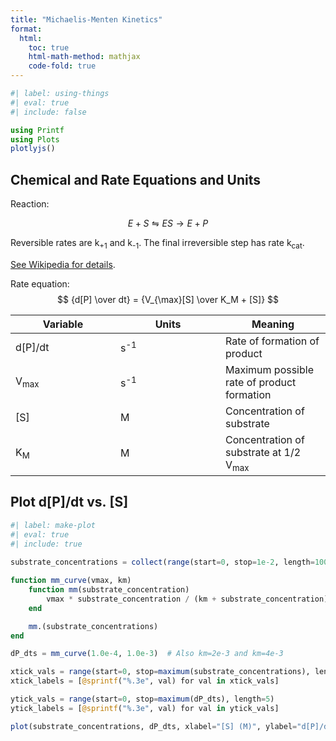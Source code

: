 ```yaml
---
title: "Michaelis-Menten Kinetics"
format:
  html:
    toc: true
    html-math-method: mathjax
    code-fold: true
---
```


```julia
#| label: using-things
#| eval: true
#| include: false

using Printf
using Plots
plotlyjs()
```

## Chemical and Rate Equations and Units

Reaction:

$$ E + S \leftrightharpoons ES \rightarrow E + P$$

Reversible rates are k<sub>+1</sub> and k<sub>-1</sub>. The final irreversible step has rate k<sub>cat</sub>.

[See Wikipedia for details](https://en.wikipedia.org/wiki/Michaelis%E2%80%93Menten_kinetics#Model).

Rate equation:
$$ {d[P] \over dt} = {V_{\max}[S] \over K_M + [S]} $$

| Variable | Units | Meaning |
|---|---|---|
| d[P]/dt | s<sup>-1</sup> | Rate of formation of product |
| V<sub>max</sub> | s<sup>-1</sup> | Maximum possible rate of product formation |
| [S] | M | Concentration of substrate |
| K<sub>M</sub> | M | Concentration of substrate at 1/2 V<sub>max</sub> |

## Plot d[P]/dt vs. [S]

```julia
#| label: make-plot
#| eval: true
#| include: true
  
substrate_concentrations = collect(range(start=0, stop=1e-2, length=100))

function mm_curve(vmax, km)
    function mm(substrate_concentration)
        vmax * substrate_concentration / (km + substrate_concentration)
    end

    mm.(substrate_concentrations)
end

dP_dts = mm_curve(1.0e-4, 1.0e-3)  # Also km=2e-3 and km=4e-3

xtick_vals = range(start=0, stop=maximum(substrate_concentrations), length=5)
xtick_labels = [@sprintf("%.3e", val) for val in xtick_vals]

ytick_vals = range(start=0, stop=maximum(dP_dts), length=5)
ytick_labels = [@sprintf("%.3e", val) for val in ytick_vals]

plot(substrate_concentrations, dP_dts, xlabel="[S] (M)", ylabel="d[P]/dt (M/min)", xticks=(xtick_vals, xtick_labels), yticks=(ytick_vals, ytick_labels), xlims=(0, 1.1e-2))
```
